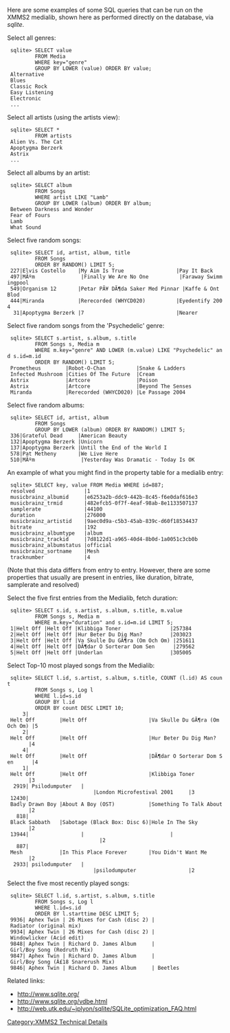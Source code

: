 {{Navbar}}

Here are some examples of some SQL queries that can be run on the XMMS2 medialib, shown here as performed directly on the database, via ''sqlite''.


Select all genres:
  sqlite> SELECT value 
          FROM Media 
          WHERE key="genre"
          GROUP BY LOWER (value) ORDER BY value;
  Alternative
  Blues
  Classic Rock
  Easy Listening
  Electronic
  ...


Select all artists (using the artists view):
  sqlite> SELECT * 
          FROM artists 
  Alien Vs. The Cat
  Apoptygma Berzerk
  Astrix
  ...


Select all albums by an artist:
  sqlite> SELECT album 
          FROM Songs 
          WHERE artist LIKE "Lamb" 
          GROUP BY LOWER (album) ORDER BY album; 
  Between Darkness and Wonder
  Fear of Fours
  Lamb
  What Sound


Select five random songs:
  sqlite> SELECT id, artist, album, title 
          FROM Songs 
          ORDER BY RANDOM() LIMIT 5;
  227|Elvis Costello    |My Aim Is True                 |Pay It Back
  497|MÃºm               |Finally We Are No One          |Faraway Swimmingpool
  549|Organism 12       |Petar PÃ¥ DÃ¶da Saker Med Pinnar |Kaffe & Ont Blod
  444|Miranda           |Rerecorded (WHYCD020)          |Eyedentify 2004
   31|Apoptygma Berzerk |7                              |Nearer


Select five random songs from the 'Psychedelic' genre:
  sqlite> SELECT s.artist, s.album, s.title 
          FROM Songs s, Media m
          WHERE m.key="genre" AND LOWER (m.value) LIKE "Psychedelic" and s.id=m.id 
          ORDER BY RANDOM() LIMIT 5;
  Prometheus        |Robot-O-Chan          |Snake & Ladders
  Infected Mushroom |Cities Of The Future  |Cream
  Astrix            |Artcore               |Poison
  Astrix            |Artcore               |Beyond The Senses
  Miranda           |Rerecorded (WHYCD020) |Le Passage 2004


Select five random albums:
  sqlite> SELECT id, artist, album 
          FROM Songs 
          GROUP BY LOWER (album) ORDER BY RANDOM() LIMIT 5;
  336|Grateful Dead     |American Beauty
  132|Apoptygma Berzerk |Unicorn
  137|Apoptygma Berzerk |Until the End of the World I
  578|Pat Metheny       |We Live Here
  510|MÃºm               |Yesterday Was Dramatic - Today Is OK


An example of what you might find in the property table for a medialib entry:
  sqlite> SELECT key, value FROM Media WHERE id=887; 
  resolved                |1
  musicbrainz_albumid     |e6253a2b-ddc9-442b-8c45-f6e0daf616e3
  musicbrainz_trmid       |482efcb5-0f7f-4eaf-98ab-8e1133507137
  samplerate              |44100
  duration                |276000
  musicbrainz_artistid    |9aec0d9a-c5b3-45ab-839c-d60f18534437
  bitrate                 |192
  musicbrainz_albumtype   |album
  musicbrainz_trackid     |7d8122d1-a965-40d4-8b0d-1a0051c3cb0b
  musicbrainz_albumstatus |official
  musicbrainz_sortname    |Mesh
  tracknumber             |4
(Note that this data differs from entry to entry. However, there are some properties that usually are present in entries, like duration, bitrate, samplerate and resolved)


Select the five first entries from the Medialib, fetch duration:
  sqlite> SELECT s.id, s.artist, s.album, s.title, m.value 
          FROM Songs s, Media m 
          WHERE m.key="duration" and s.id=m.id LIMIT 5;
  1|Helt Off |Helt Off |Klibbiga Toner                |257384
  2|Helt Off |Helt Off |Hur Beter Du Dig Man?         |203023
  3|Helt Off |Helt Off |Va Skulle Du GÃ¶ra (Om Och Om) |251611
  4|Helt Off |Helt Off |DÃ¶dar O Sorterar Dom Sen      |279562
  5|Helt Off |Helt Off |Underlan                      |305005


Select Top-10 most played songs from the Medialib:
  sqlite> SELECT l.id, s.artist, s.album, s.title, COUNT (l.id) AS count 
          FROM Songs s, Log l 
          WHERE l.id=s.id 
          GROUP BY l.id 
          ORDER BY count DESC LIMIT 10;
      3| Helt Off        |Helt Off                    |Va Skulle Du GÃ¶ra (Om Och Om) |5
      2| Helt Off        |Helt Off                    |Hur Beter Du Dig Man?         |4
      4| Helt Off        |Helt Off                    |DÃ¶dar O Sorterar Dom Sen      |4
      1| Helt Off        |Helt Off                    |Klibbiga Toner                |3
   2919| Psilodumputer   |                            |London Microfestival 2001     |3
  12430| Badly Drawn Boy |About A Boy (OST)           |Something To Talk About       |2
    818| Black Sabbath   |Sabotage (Black Box: Disc 6)|Hole In The Sky               |2
  13944|                 |                            |                              |2
    887| Mesh            |In This Place Forever       |You Didn't Want Me            |2
   2933| psilodumputer   |                            |psilodumputer                 |2


Select the five most recently played songs:
  sqlite> SELECT l.id, s.artist, s.album, s.title 
          FROM Songs s, Log l 
          WHERE l.id=s.id 
          ORDER BY l.starttime DESC LIMIT 5;
  9936| Aphex Twin | 26 Mixes for Cash (disc 2) | Radiator (original mix)
  9934| Aphex Twin | 26 Mixes for Cash (disc 2) | Windowlicker (Acid edit)
  9848| Aphex Twin | Richard D. James Album     | Girl/Boy Song (Redruth Mix)
  9847| Aphex Twin | Richard D. James Album     | Girl/Boy Song (Â£18 Snarerush Mix)
  9846| Aphex Twin | Richard D. James Album     | Beetles


Related links:
* http://www.sqlite.org/
* http://www.sqlite.org/vdbe.html
* http://web.utk.edu/~jplyon/sqlite/SQLite_optimization_FAQ.html

[[Category:XMMS2 Technical Details]]